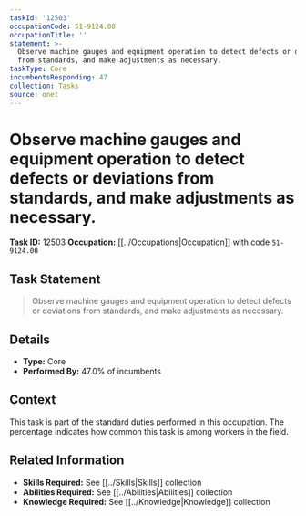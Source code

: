 ```yaml
---
taskId: '12503'
occupationCode: 51-9124.00
occupationTitle: ''
statement: >-
  Observe machine gauges and equipment operation to detect defects or deviations
  from standards, and make adjustments as necessary.
taskType: Core
incumbentsResponding: 47
collection: Tasks
source: onet
---
```

# Observe machine gauges and equipment operation to detect defects or deviations from standards, and make adjustments as necessary.

**Task ID:** 12503
**Occupation:** [[../Occupations|Occupation]] with code `51-9124.00`

## Task Statement

> Observe machine gauges and equipment operation to detect defects or deviations from standards, and make adjustments as necessary.

## Details

- **Type:** Core
- **Performed By:** 47.0% of incumbents

## Context

This task is part of the standard duties performed in this occupation. The percentage indicates how common this task is among workers in the field.

## Related Information

- **Skills Required:** See [[../Skills|Skills]] collection
- **Abilities Required:** See [[../Abilities|Abilities]] collection
- **Knowledge Required:** See [[../Knowledge|Knowledge]] collection
